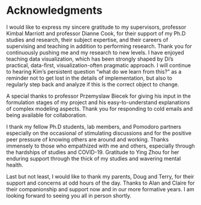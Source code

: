 # Acknowledgments  {-}

<!-- Supervisors -->
I would like to express my sincere gratitude to my supervisors, professor Kimbal Marriott and professor Dianne Cook, for their support of my Ph.D studies and research, their subject expertise, and their careers of supervising and teaching in addition to performing research. Thank you for continuously pushing me and my research to new levels. I have enjoyed teaching data visualization, which has been strongly shaped by Di's practical, data-first, visualization-often pragmatic approach. I will continue to hearing Kim's persistent question "what do we learn from this?" as a reminder not to get lost in the details of implementation, but also to regularly step back and analyze if this is the correct object to change.

<!-- Biecek -->
A special thanks to professor Przemyslaw Biecek for giving his input in the formulation stages of my project and his easy-to-understand explanations of complex modeling aspects. Thank you for responding to cold emails and being available for collaboration.

<!-- PhD students, promodo, Ying -->
I thank my fellow Ph.D students, lab members, and Pomodoro partners especially on the occasional of stimulating discussions and for the positive peer pressure of knowing others are around and working. Thanks immensely to those who empathized with me and others, especially through the hardships of studies and COVID-19. Gratitude to Ying Zhou for her enduring support through the thick of my studies and wavering mental health.

<!-- Family -->
Last but not least, I would like to thank my parents, Doug and Terry, for their support and concerns at odd hours of the day. Thanks to Alan and Claire for their companionship and support now and in our more formative years. I am looking forward to seeing you all in person shortly.
